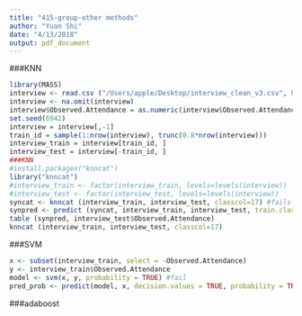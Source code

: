 ```yaml
---
title: "415-group-other methods"
author: "Yuan Shi"
date: "4/13/2018"
output: pdf_document
---
```


###KNN
```r
library(MASS)
interview <- read.csv ("/Users/apple/Desktop/interview_clean_v3.csv", header=TRUE)
interview <- na.omit(interview)
interview$Observed.Attendance = as.numeric(interview$Observed.Attendance) - 1
set.seed(6942)
interview = interview[,-1]
train_id = sample(1:nrow(interview), trunc(0.8*nrow(interview)))
interview_train = interview[train_id, ]
interview_test = interview[-train_id, ]
###KNN
#install.packages("knncat")
library("knncat")
#interview_train <- factor(interview_train, levels=levels(interview))
#interview_test <- factor(interview_test, levels=levels(interview))
syncat <- knncat (interview_train, interview_test, classcol=17) #fails
synpred <- predict (syncat, interview_train, interview_test, train.classcol=17,newdata.classcol=17)
table (synpred, interview_test$Observed.Attendance)
knncat (interview_train, interview_test, classcol=17)
```
###SVM
```r
x <- subset(interview_train, select = -Observed.Attendance) 
y <- interview_train$Observed.Attendance
model <- svm(x, y, probability = TRUE) #fail
pred_prob <- predict(model, x, decision.values = TRUE, probability = TRUE)
```
###adaboost
